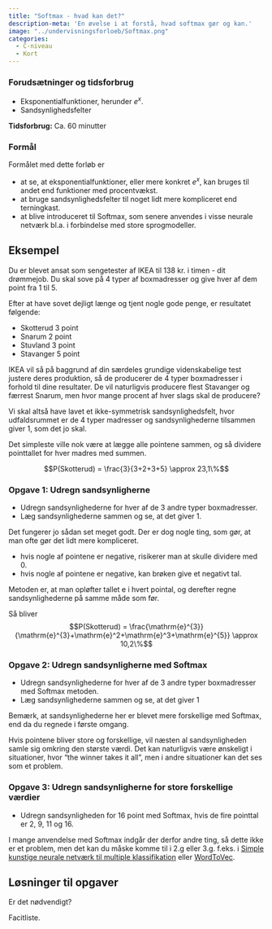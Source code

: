 ```yaml
---
title: "Softmax - hvad kan det?"
description-meta: 'En øvelse i at forstå, hvad softmax gør og kan.'
image: "../undervisningsforloeb/Softmax.png"
categories:
  - C-niveau
  - Kort
---
```


::: {.callout-caution collapse="true" appearance="minimal"}
### Forudsætninger og tidsforbrug

+ Eksponentialfunktioner, herunder $e^x$.
+ Sandsynlighedsfelter

**Tidsforbrug:** Ca. 60 minutter 

:::

::: {.purpose}

### Formål

Formålet med dette forløb er 

* at se, at eksponentialfunktioner, eller mere konkret $e^x$, kan bruges til andet end funktioner med procentvækst.
* at bruge sandsynlighedsfelter til noget lidt mere kompliceret end terningkast.
* at blive introduceret til Softmax, som senere anvendes i visse neurale netværk bl.a. i forbindelse med store sprogmodeller.

:::

## Eksempel
Du er blevet ansat som sengetester af IKEA til 138 kr. i timen - dit drømmejob. Du skal sove på 4 typer af boxmadresser og give hver af dem point fra 1 til 5.

Efter at have sovet dejligt længe og tjent nogle gode penge, er resultatet følgende:

* Skotterud 3 point 
* Snarum 2 point
* Stuvland 3 point
* Stavanger 5 point

IKEA vil så på baggrund af din særdeles grundige videnskabelige test justere deres produktion, så de producerer de 4 typer boxmadresser i forhold til dine resultater. De vil naturligvis producere flest Stavanger og færrest Snarum, men hvor mange procent af hver slags skal de producere?

Vi skal altså have lavet et ikke-symmetrisk sandsynlighedsfelt, hvor udfaldsrummet er de 4 typer madresser og sandsynlighederne tilsammen giver 1, som det jo skal.

Det simpleste ville nok være at lægge alle pointene sammen, og så dividere pointtallet for hver madres med summen. 

$$P(Skotterud) = \frac{3}{3+2+3+5} \approx 23,1\%$$


::: {.callout-note collapse="false" appearance="minimal"}
### Opgave 1: Udregn sandsynligherne
* Udregn sandsynlighederne for hver af de 3 andre typer boxmadresser.
* Læg sandsynlighederne sammen og se, at det giver 1.

:::

Det fungerer jo sådan set meget godt. Der er dog nogle ting, som gør, at man ofte gør det lidt mere kompliceret.

* hvis nogle af pointene er negative, risikerer man at skulle dividere med 0.
* hvis nogle af pointene er negative, kan brøken give et negativt tal.

Metoden er, at man opløfter tallet $\mathrm{e}$ i hvert pointal, og derefter regne sandsynlighederne på samme måde som før.

Så bliver $$P(Skotterud) = \frac{\mathrm{e}^{3}}{\mathrm{e}^{3}+\mathrm{e}^2+\mathrm{e}^3+\mathrm{e}^{5}} \approx 10,2\%$$

::: {.callout-note collapse="false" appearance="minimal"}
### Opgave 2: Udregn sandsynligherne med Softmax
* Udregn sandsynlighederne for hver af de 3 andre typer boxmadresser med Softmax metoden.
* Læg sandsynlighederne sammen og se, at det giver 1

:::

Bemærk, at sandsynlighederne her er blevet mere forskellige med Softmax, end da du regnede i første omgang.

Hvis pointene bliver store og forskellige, vil næsten al sandsynligheden samle sig omkring den største værdi. Det kan naturligvis være ønskeligt i situationer, hvor "the winner takes it all", men i andre situationer kan det ses som et problem.

::: {.callout-note collapse="false" appearance="minimal"}
### Opgave 3: Udregn sandsynligherne for store forskellige værdier
* Udregn sandsynligheden for 16 point med Softmax, hvis de fire pointtal er 2, 9, 11 og 16. 

:::

I mange anvendelse med Softmax indgår der derfor andre ting, så dette ikke er et problem, men det kan du måske komme til i 2.g eller 3.g. f.eks. i [Simple kunstige neurale netværk til multiple klassifikation](/materialer/softmax/softmax.qmd) eller [WordToVec](/materialer/sprogmodeller/word2vec.qmd).


## Løsninger til opgaver
Er det nødvendigt?

[Facitliste]{target="_blank"}.

